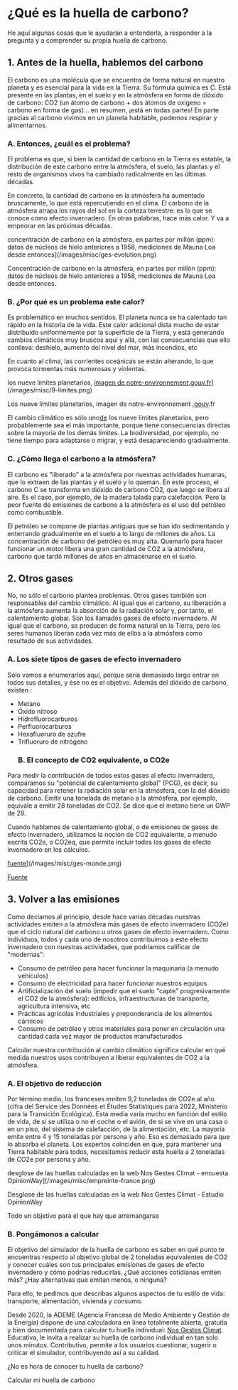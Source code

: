 # ¿Qué es la huella de carbono?

He aquí algunas cosas que le ayudarán a entenderla, a responder a la pregunta y a comprender su propia huella de carbono.

## 1. Antes de la huella, hablemos del carbono

El carbono es una molécula que se encuentra de forma natural en nuestro planeta y es esencial para la vida en la Tierra. Su fórmula química es C. Está presente en las plantas, en el suelo y en la atmósfera en forma de dióxido de carbono: CO2 (un átomo de carbono + dos átomos de oxígeno = carbono en forma de gas)... en resumen, ¡está en todas partes! En parte gracias al carbono vivimos en un planeta habitable, podemos respirar y alimentarnos.

### A. Entonces, ¿cuál es el problema?

El problema es que, si bien la cantidad de carbono en la Tierra es estable, la distribución de este carbono entre la atmósfera, el suelo, las plantas y el resto de organismos vivos ha cambiado radicalmente en las últimas décadas.

En concreto, la cantidad de carbono en la atmósfera ha aumentado bruscamente, lo que está repercutiendo en el clima. El carbono de la atmósfera atrapa los rayos del sol en la corteza terrestre: es lo que se conoce como efecto invernadero. En otras palabras, hace más calor. Y va a empeorar en las próximas décadas.

concentración de carbono en la atmósfera, en partes por millón (ppm): datos de núcleos de hielo anteriores a 1958, mediciones de Mauna Loa desde entonces](/images/misc/ges-evolution.png)

Concentración de carbono en la atmósfera, en partes por millón (ppm): datos de núcleos de hielo anteriores a 1958, mediciones de Mauna Loa desde entonces.

### B. ¿Por qué es un problema este calor?

Es problemático en muchos sentidos. El planeta nunca se ha calentado tan rápido en la historia de la vida. Este calor adicional dista mucho de estar distribuido uniformemente por la superficie de la Tierra, y está generando cambios climáticos muy bruscos aquí y allá, con las consecuencias que ello conlleva: deshielo, aumento del nivel del mar, más incendios, etc

En cuanto al clima, las corrientes oceánicas se están alterando, lo que provoca tormentas más numerosas y violentas.

los nueve límites planetarios, <a href="https://www.notre-environnement.gouv.fr/themes/societe/article/limites-planetaires">imagen de notre-environnement.gouv.fr</a>](/images/misc/9-limites.png)

Los nueve límites planetarios, imagen de notre-environnement <a href="https://www.notre-environnement.gouv.fr/themes/societe/article/limites-planetaires">.gouv</a>.fr

El cambio climático es sólo uno<a href="https://nosgestesclimat.fr/blog/carbone-empreinte-parmi-autres">de</a> los nueve límites planetarios, pero probablemente sea el más importante, porque tiene consecuencias directas sobre la mayoría de los demás límites. La biodiversidad, por ejemplo, no tiene tiempo para adaptarse o migrar, y está desapareciendo gradualmente.

### C. ¿Cómo llega el carbono a la atmósfera?

El carbono es "liberado" a la atmósfera por nuestras actividades humanas, que lo extraen de las plantas y el suelo y lo queman. En este proceso, el carbono C se transforma en dióxido de carbono CO2, que luego se libera al aire. Es el caso, por ejemplo, de la madera talada para calefacción. Pero la peor fuente de emisiones de carbono a la atmósfera es el uso del petróleo como combustible.

El petróleo se compone de plantas antiguas que se han ido sedimentando y enterrando gradualmente en el suelo a lo largo de millones de años. La concentración de carbono del petróleo es muy alta. Quemarlo para hacer funcionar un motor libera una gran cantidad de CO2 a la atmósfera, carbono que tardó millones de años en almacenarse en el suelo.

## 2. Otros gases

No, no sólo el carbono plantea problemas. Otros gases también son responsables del cambio climático. Al igual que el carbono, su liberación a la atmósfera aumenta la absorción de la radiación solar y, por tanto, el calentamiento global. Son los llamados gases de efecto invernadero. Al igual que el carbono, se producen de forma natural en la Tierra, pero los seres humanos liberan cada vez más de ellos a la atmósfera como resultado de sus actividades.

### A. Los siete tipos de gases de efecto invernadero

Sólo vamos a enumerarlos aquí, porque sería demasiado largo entrar en todos sus detalles, y ése no es el objetivo. Además del dióxido de carbono, existen :

- Metano
- Óxido nitroso
- Hidrofluorocarburos
- Perfluorocarburos
- Hexafluoruro de azufre
- Trifluoruro de nitrógeno
  ### B. El concepto de CO2 equivalente, o CO2e

Para medir la contribución de todos estos gases al efecto invernadero, comparamos su "potencial de calentamiento global" (PCG), es decir, su capacidad para retener la radiación solar en la atmósfera, con la del dióxido de carbono. Emitir una tonelada de metano a la atmósfera, por ejemplo, equivale a emitir 28 toneladas de CO2. Se dice que el metano tiene un GWP de 28.

Cuando hablamos de calentamiento global, o de emisiones de gases de efecto invernadero, utilizamos la noción de CO2 equivalente, a menudo escrita CO2e, o CO2eq, que permite incluir todos los gases de efecto invernadero en los cálculos.

<a href="https://www.futura-sciences.com/planete/actualites/climatologie-taux-gaz-effet-serre-atmosphere-battent-tous-records-60411/">fuente</a>](/images/misc/ges-monde.png)

<a href="https://www.futura-sciences.com/planete/actualites/climatologie-taux-gaz-effet-serre-atmosphere-battent-tous-records-60411/">Fuente</a>

## 3. Volver a las emisiones

Como decíamos al principio, desde hace varias décadas nuestras actividades emiten a la atmósfera más gases de efecto invernadero (CO2e) que el ciclo natural del carbono u otros gases de efecto invernadero. Como individuos, todos y cada uno de nosotros contribuimos a este efecto invernadero con nuestras actividades, que podríamos calificar de "modernas":

- Consumo de petróleo para hacer funcionar la maquinaria (a menudo vehículos)
- Consumo de electricidad para hacer funcionar nuestros equipos
- Artificialización del suelo (impedir que el suelo "capte" progresivamente el CO2 de la atmósfera): edificios, infraestructuras de transporte, agricultura intensiva, etc
- Prácticas agrícolas industriales y preponderancia de los alimentos cárnicos
- Consumo de petróleo y otros materiales para poner en circulación una cantidad cada vez mayor de productos manufacturados

Calcular nuestra contribución al cambio climático significa calcular en qué medida nuestros usos contribuyen a liberar equivalentes de CO2 a la atmósfera.

### A. El objetivo de reducción

Por término medio, los franceses emiten 9,2 toneladas de CO2e al año (cifra del Service des Données et Études Statistiques para 2022, Ministerio para la Transición Ecológica). Esta media varía mucho en función del estilo de vida, de si se utiliza o no el coche o el avión, de si se vive en una casa o en un piso, del sistema de calefacción, de la alimentación, etc. La mayoría emite entre 4 y 15 toneladas por persona y año. Eso es demasiado para que lo absorba el planeta. Los expertos coinciden en que, para mantener una Tierra habitable para todos, necesitamos reducir esta huella a 2 toneladas de CO2e por persona y año.

desglose de las huellas calculadas en la web Nos Gestes Climat - encuesta OpinionWay](/images/misc/empreinte-france.png)

Desglose de las huellas calculadas en la web Nos Gestes Climat - Estudio OpinionWay

Todo un objetivo para el que hay que arremangarse

### B. Pongámonos a calcular

El objetivo del simulador de la huella de carbono es saber en qué punto te encuentras respecto al objetivo global de 2 toneladas equivalentes de CO2 y conocer cuáles son tus principales emisiones de gases de efecto invernadero y cómo podrías reducirlas. ¿Qué acciones cotidianas emiten más? ¿Hay alternativas que emitan menos, o ninguna?

Para ello, te pedimos que describas algunos aspectos de tu estilo de vida: transporte, alimentación, vivienda y consumo.

Desde 2020, la ADEME (Agencia Francesa de Medio Ambiente y Gestión de la Energía) dispone de una calculadora en línea totalmente abierta, gratuita y bien documentada para calcular tu huella individual: <a href="https://nosgestesclimat.fr/">Nos Gestes Climat</a>. Educativa, le invita a realizar su huella de carbono individual en tan solo unos minutos. Contributivo, permite a los usuarios cuestionar, sugerir o criticar el simulador, contribuyendo así a su calidad.

¿No es hora de conocer tu huella de carbono?

<ButtonLink href="https://nosgestesclimat.fr/calculateur/bilan?mtm_campaign=blog-simu&mtm_kwd=empreinte-climat">
  <span>Calcular mi huella de carbono</span>
</ButtonLink>
